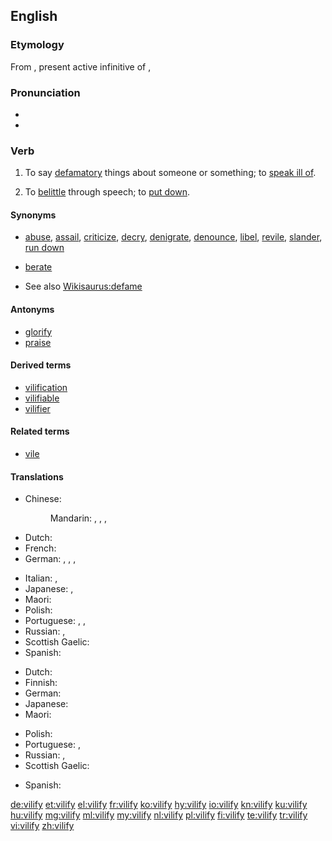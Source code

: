 {{was wotd|2007|February|27}}
==English==

===Etymology===
From {{etyl|la|en}} {{term|vīlificāre|lang=la}}, present active infinitive of {{term|vīlificō||villify|lang=la}},

===Pronunciation===
* {{IPA|/ˈvɪl.ɪ.faɪ/|lang=en}}
* {{audio|en-us-vilify.ogg|Audio (US)|lang=en}}

===Verb===
{{en-verb|vilif|ies}}

# {{context|transitive|lang=en}} To say [[defamatory]] things about someone or something; to [[speak ill of]].
# {{context|transitive|lang=en}} To [[belittle]] through speech; to [[put down]].

====Synonyms====
* {{sense|say defamatory things about}} [[abuse]], [[assail]], [[criticize]], [[decry]], [[denigrate]], [[denounce]], [[libel]], [[revile]], [[slander]], [[run down]]
* {{sense|belittle, put down}} [[berate]]
* See also [[Wikisaurus:defame]]

====Antonyms====
* [[glorify]]
* [[praise]]

====Derived terms====
* [[vilification]]
* [[vilifiable]]
* [[vilifier]]

====Related terms====
* [[vile]]

====Translations====
{{trans-top|say defamatory things about; to speak ill of}}
* Chinese:
*: Mandarin: {{t|cmn|詆毀|sc=Hani}}, {{t+|cmn|诋毁|tr=dǐhuǐ|sc=Hani}}, {{t+|cmn|醜化|sc=Hani}}, {{t+|cmn|丑化|tr=chǒuhuà|sc=Hani}}
* Dutch: {{t|nl|verguizen}}
* French: {{t+|fr|diffamer}}
* German: {{t+|de|diffamieren}}, {{t+|de|verleumden}}, {{t+|de|verunglimpfen}}, {{t+|de|verteufeln}}
{{trans-mid}}
* Italian: {{t+|it|denigrare}}, {{t+|it|vilipendere}}
* Japanese: {{t|ja|貶す|tr=kenasu|sc=Jpan}}, {{t|ja|謗る|tr=soshiru|sc=Jpan}}
* Maori: {{t|mi|whakahariharitae}}
* Polish: {{t|pl|oczerniać}}
* Portuguese: {{t|pt|vilificar}}, {{t+|pt|vilipendiar}}, {{t+|pt|difamar}}
* Russian: {{t+|ru|очерня́ть}}, {{t+|ru|поноси́ть}}
* Scottish Gaelic: {{t|gd|càin}}
* Spanish: {{t+|es|vilipendiar}}
{{trans-bottom}}

{{trans-top|denounce, belittle through speech}}
* Dutch: {{t+|nl|kleineren}}
* Finnish: {{t+|fi|panetella}}
* German: {{t+|de|herabwürdigen}}
* Japanese: {{t|ja|貶める|tr=otoshimeru}}
* Maori: {{t|mi|whakahariharitae}}
{{trans-mid}}
* Polish: {{t+|pl|potępiać}}
* Portuguese: {{t+|pt|difamar}}, {{t+|pt|diminuir}}
* Russian: {{t+|ru|унижа́ть}}, {{t+|ru|опуска́ть}} {{qualifier|colloquial}}
* Scottish Gaelic: {{t|gd|càin}}
{{trans-bottom}}

{{checktrans-top}}
* Spanish: {{t+check|es|acusar}}
{{trans-mid}}
{{trans-bottom}}

[[de:vilify]]
[[et:vilify]]
[[el:vilify]]
[[fr:vilify]]
[[ko:vilify]]
[[hy:vilify]]
[[io:vilify]]
[[kn:vilify]]
[[ku:vilify]]
[[hu:vilify]]
[[mg:vilify]]
[[ml:vilify]]
[[my:vilify]]
[[nl:vilify]]
[[pl:vilify]]
[[fi:vilify]]
[[te:vilify]]
[[tr:vilify]]
[[vi:vilify]]
[[zh:vilify]]